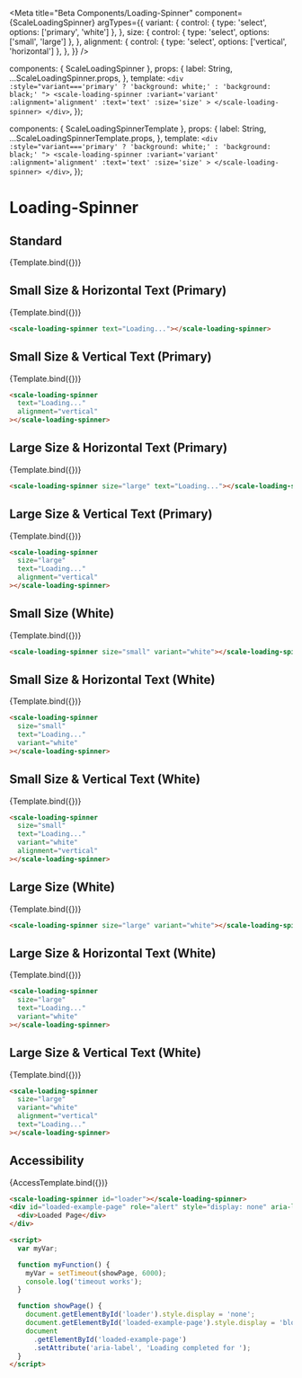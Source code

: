
<Meta
  title="Beta Components/Loading-Spinner"
  component={ScaleLoadingSpinner}
  argTypes={{
    variant: {
      control: { type: 'select', options: ['primary', 'white'] },
    },
    size: {
      control: { type: 'select', options: ['small', 'large'] },
    },
    alignment: {
      control: { type: 'select', options: ['vertical', 'horizontal'] },
    },
  }}
/>

  components: { ScaleLoadingSpinner },
  props: {
    label: String,
    ...ScaleLoadingSpinner.props,
  },
  template: `
    <div :style="variant==='primary' ? 'background: white;' : 'background: black;' ">
        <scale-loading-spinner
            :variant='variant'
            :alignment='alignment'
            :text='text'
            :size='size'
        >
        </scale-loading-spinner>
    </div>
    `,
});

  components: { ScaleLoadingSpinnerTemplate },
  props: {
    label: String,
    ...ScaleLoadingSpinnerTemplate.props,
  },
  template: `
    <div :style="variant==='primary' ? 'background: white;' : 'background: black;' ">
        <scale-loading-spinner
            :variant='variant'
            :alignment='alignment'
            :text='text'
            :size='size'
        >
        </scale-loading-spinner>
    </div>
    `,
});

# Loading-Spinner

## Standard

<Canvas withSource="none">
  <Story name="Standard" args={{}}>
    {Template.bind({})}
  </Story>
</Canvas>

<ArgsTable story="Standard" />

## Small Size & Horizontal Text (Primary)

<Canvas withSource="none">
  <Story
    name="Small Primary (horizontal)"
    args={{
      text: 'Loading...',
    }}
  >
    {Template.bind({})}
  </Story>
</Canvas>

```html
<scale-loading-spinner text="Loading..."></scale-loading-spinner>
```

## Small Size & Vertical Text (Primary)

<Canvas withSource="none">
  <Story
    name="Small Primary (vertical)"
    args={{
      text: 'Loading...',
      alignment: 'vertical',
    }}
  >
    {Template.bind({})}
  </Story>
</Canvas>

```html
<scale-loading-spinner
  text="Loading..."
  alignment="vertical"
></scale-loading-spinner>
```

## Large Size & Horizontal Text (Primary)

<Canvas withSource="none">
  <Story
    name="Large Primary (horizontal)"
    args={{
      size: 'large',
      text: 'Loading...',
    }}
  >
    {Template.bind({})}
  </Story>
</Canvas>

```html
<scale-loading-spinner size="large" text="Loading..."></scale-loading-spinner>
```

## Large Size & Vertical Text (Primary)

<Canvas withSource="none">
  <Story
    name="Large Primary (vertical)"
    args={{
      size: 'large',
      text: 'Loading...',
      alignment: 'vertical',
    }}
  >
    {Template.bind({})}
  </Story>
</Canvas>

```html
<scale-loading-spinner
  size="large"
  text="Loading..."
  alignment="vertical"
></scale-loading-spinner>
```

## Small Size (White)

<Canvas withSource="none">
  <Story
    name="Small White"
    args={{
      size: 'small',
      variant: 'white',
    }}
  >
    {Template.bind({})}
  </Story>
</Canvas>

```html
<scale-loading-spinner size="small" variant="white"></scale-loading-spinner>
```

## Small Size & Horizontal Text (White)

<Canvas withSource="none">
  <Story
    name="Small White (horizontal)"
    args={{
      size: 'small',
      text: 'Loading...',
      variant: 'white',
    }}
  >
    {Template.bind({})}
  </Story>
</Canvas>

```html
<scale-loading-spinner
  size="small"
  text="Loading..."
  variant="white"
></scale-loading-spinner>
```

## Small Size & Vertical Text (White)

<Canvas withSource="none">
  <Story
    name="Small White (vertical)"
    args={{
      size: 'small',
      text: 'Loading...',
      variant: 'white',
      alignment: 'vertical',
    }}
  >
    {Template.bind({})}
  </Story>
</Canvas>

```html
<scale-loading-spinner
  size="small"
  text="Loading..."
  variant="white"
  alignment="vertical"
></scale-loading-spinner>
```

## Large Size (White)

<Canvas withSource="none">
  <Story
    name="Large White"
    args={{
      size: 'large',
      variant: 'white',
    }}
  >
    {Template.bind({})}
  </Story>
</Canvas>

```html
<scale-loading-spinner size="large" variant="white"></scale-loading-spinner>
```

## Large Size & Horizontal Text (White)

<Canvas withSource="none">
  <Story
    name="Large White (horizontal)"
    args={{
      size: 'large',
      text: 'Loading...',
      variant: 'white',
    }}
  >
    {Template.bind({})}
  </Story>
</Canvas>

```html
<scale-loading-spinner
  size="large"
  text="Loading..."
  variant="white"
></scale-loading-spinner>
```

## Large Size & Vertical Text (White)

<Canvas withSource="none">
  <Story
    name="Large White (vertical)"
    args={{
      size: 'large',
      variant: 'white',
      alignment: 'vertical',
      text: 'Loading...',
    }}
  >
    {Template.bind({})}
  </Story>
</Canvas>

```html
<scale-loading-spinner
  size="large"
  variant="white"
  alignment="vertical"
  text="Loading..."
></scale-loading-spinner>
```

## Accessibility

<Canvas withSource="none">
  <Story
    name="Accessibility"
    args={{
      size: 'large',
      text: 'Loading...',
    }}
  >
    {AccessTemplate.bind({})}
  </Story>
</Canvas>

```html
<scale-loading-spinner id="loader"></scale-loading-spinner>
<div id="loaded-example-page" role="alert" style="display: none" aria-label="">
  <div>Loaded Page</div>
</div>

<script>
  var myVar;

  function myFunction() {
    myVar = setTimeout(showPage, 6000);
    console.log('timeout works');
  }

  function showPage() {
    document.getElementById('loader').style.display = 'none';
    document.getElementById('loaded-example-page').style.display = 'block';
    document
      .getElementById('loaded-example-page')
      .setAttribute('aria-label', 'Loading completed for ');
  }
</script>
```
